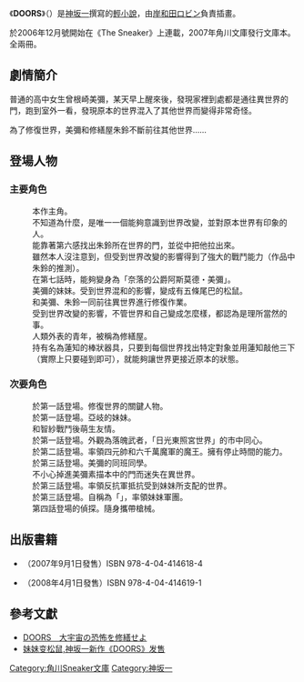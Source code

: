 {{Infobox animanga/Headerofja
|標題= DOORS
|圖像= 
|尺寸= 
|說明= 
|日文名稱= ドアーズ
|英文名稱= 
|類型= 
}}
{{Infobox animanga/Novel
|輕小說= 是
|著者=[[神坂一|神坂一]]
|插圖=[[岸和田ロビン|岸和田ロビン]]
|出版社={{flagicon|Japan}} [[角川書店|角川書店]]
|label=[[角川Sneaker文庫|角川Sneaker文庫]]
|連載雜誌= 
|開始= 
|結束= 
|冊數= 2卷
}}
{{Infobox animanga/Footerofja}}
《'''DOORS'''》（{{lang|ja|ドアーズ}}）是[[神坂一|神坂一]]撰寫的[[輕小說|輕小說]]，由[[岸和田ロビン|岸和田ロビン]]負責插畫。

於2006年12月號開始在《The Sneaker》上連載，2007年角川文庫發行文庫本。全兩冊。

== 劇情簡介 ==
普通的高中女生曾根崎美彌，某天早上醒來後，發現家裡到處都是通往異世界的門，跑到室外一看，發現原本的世界混入了其他世界而變得非常奇怪。

為了修復世界，美彌和修繕屋朱鈴不斷前往其他世界……

== 登場人物 ==
=== 主要角色 ===
;{{nihongo|曾根崎 美彌|曽根崎 美弥（そねざき みや）}}
:本作主角。
:不知道為什麼，是唯一一個能夠意識到世界改變，並對原本世界有印象的人。
:能靠著第六感找出朱鈴所在世界的門，並從中把他拉出來。
:雖然本人沒注意到，但受到世界改變的影響得到了強大的戰鬥能力（作品中朱鈴的推測）。
:在第七話時，能夠變身為「奈落的公爵阿斯莫德・美彌」。
;{{nihongo|曾根崎 智紗|曽根崎 智紗（そねざき ちさ）}}
:美彌的妹妹。受到世界混和的影響，變成有五條尾巴的松鼠。
:和美彌、朱鈴一同前往異世界進行修復作業。
:受到世界改變的影響，不管世界和自己變成怎麼樣，都認為是理所當然的事。
;{{nihongo|朱鈴|シュリン}}
:人類外表的青年，被稱為修繕屋。
:持有名為蓮知的棒狀器具，只要到每個世界找出特定對象並用蓮知敲他三下（實際上只要碰到即可），就能夠讓世界更接近原本的狀態。

=== 次要角色 ===
;{{nihongo|御前崎 亞岐|御前崎 亜岐(おまえざき あき)}}
:於第一話登場。修復世界的關鍵人物。
;{{nihongo|御前崎 玻璃|御前崎 玻璃(おまえざき はり)}}
:於第一話登場。亞岐的妹妹。
:和智紗戰鬥後萌生友情。
;{{nihongo|燦本 悟朗|燦本 悟朗(さんもと ごろう)}}
:於第一話登場。外觀為落魄武者，「日光東照宮世界」的市中同心。
;{{nihongo|魔王羅迪亞斯|魔王ゾディアス(まおうぞでぃあす)}}
:於第二話登場。率領四元帥和六千萬魔軍的魔王。擁有停止時間的能力。
;{{nihongo|樫村 項|樫村 コウ(かしむら こう) }}
:於第三話登場。美彌的同班同學。
:不小心掉進美彌素描本中的門而迷失在異世界。
;{{nihongo|留香|ルカ}}
:於第三話登場。率領反抗軍抵抗受到妹妹所支配的世界。
;{{nihongo|理亞|リア}}
:於第三話登場。自稱為「{{nihongo|妹之王|妹キング}}」，率領妹妹軍團。
;{{nihongo|南禪寺|南禅寺(なんぜんじ)}}
:第四話登場的偵探。隨身攜帶槍械。

== 出版書籍 ==
*{{lang|ja|DOORS I まぜこぜ修繕屋}}（2007年9月1日發售）ISBN 978-4-04-414618-4
*{{lang|ja|DOORS II 新たなる敵を修繕せよ!}}（2008年4月1日發售）ISBN 978-4-04-414619-1

==參考文獻==
*[http://ddnavi.com/review/50082/ DOORS　大宇宙の恐怖を修繕せよ]{{Wayback|url=http://ddnavi.com/review/50082/ |date=20140416181732 }}
*[https://web.archive.org/web/20160304141913/http://game.21cn.com/comic/overseanews/2007/09/10/3466591.shtml 妹妹变松鼠,神坂一新作《DOORS》发售]

[[Category:角川Sneaker文庫|Category:角川Sneaker文庫]]
[[Category:神坂一|Category:神坂一]]